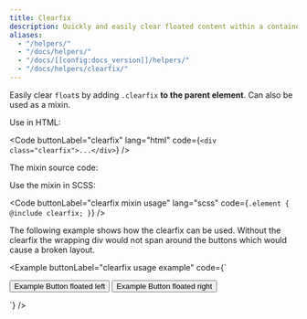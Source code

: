```yaml
---
title: Clearfix
description: Quickly and easily clear floated content within a container by adding a clearfix utility.
aliases:
  - "/helpers/"
  - "/docs/helpers/"
  - "/docs/[[config:docs_version]]/helpers/"
  - "/docs/helpers/clearfix/"
---
```



Easily clear `float`s by adding `.clearfix` **to the parent element**. Can also be used as a mixin.

Use in HTML:

<Code buttonLabel="clearfix" lang="html" code={`<div class="clearfix">...</div>`} />

The mixin source code:

<ScssDocs name="clearfix mixin" name="clearfix" file="scss/mixins/_clearfix.scss" />

Use the mixin in SCSS:

<Code buttonLabel="clearfix mixin usage" lang="scss" code={`.element {
    @include clearfix;
  }`} />

The following example shows how the clearfix can be used. Without the clearfix the wrapping div would not span around the buttons which would cause a broken layout.

<Example buttonLabel="clearfix usage example" code={`<div class="bg-status-info-emphasized clearfix">
    <div data-bs-theme="${getMode('modes-on-status-info-emphasized')}">
      <button type="button" class="btn btn-default btn-on-colored-bg float-start">Example Button floated left</button>
      <button type="button" class="btn btn-default btn-on-colored-bg float-end">Example Button floated right</button>
    </div>
  </div>`} />
